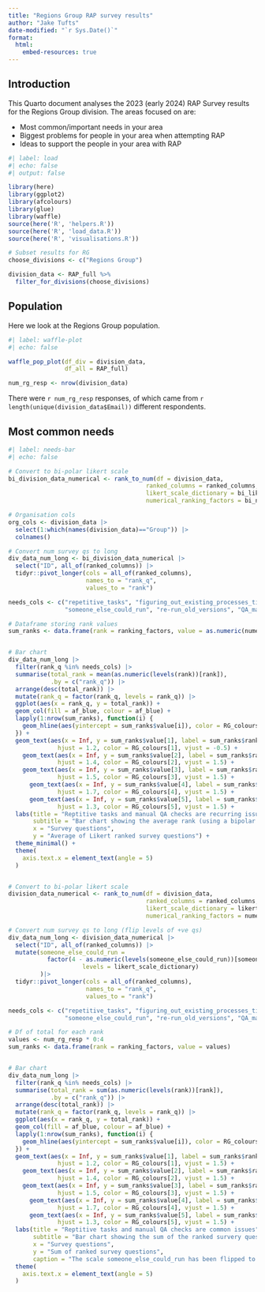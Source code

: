 ---
title: "Regions Group RAP survey results"
author: "Jake Tufts"
date-modified: "`r Sys.Date()`"
format: 
  html:
    embed-resources: true
---

## Introduction

This Quarto document analyses the 2023 (early 2024) RAP Survey results for the Regions Group division. The areas focused on are:

- Most common/important needs in your area
- Biggest problems for people in your area when attempting RAP
- Ideas to support the people in your area with RAP


```{r}
#| label: load
#| echo: false
#| output: false

library(here)
library(ggplot2)
library(afcolours)
library(glue)
library(waffle)
source(here('R', 'helpers.R'))
source(here('R', 'load_data.R'))
source(here('R', 'visualisations.R'))

# Subset results for RG
choose_divisions <- c("Regions Group")

division_data <- RAP_full %>%
  filter_for_divisions(choose_divisions)
```



## Population

Here we look at the Regions Group population.

```{r}
#| label: waffle-plot
#| echo: false

waffle_pop_plot(df_div = division_data,
                df_all = RAP_full)

num_rg_resp <- nrow(division_data)

```


There were `r num_rg_resp` responses, of which came from `r length(unique(division_data$Email))` different respondents.


## Most common needs


```{r}
#| label: needs-bar
#| echo: false

# Convert to bi-polar likert scale
bi_division_data_numerical <- rank_to_num(df = division_data,
                                       ranked_columns = ranked_columns,
                                       likert_scale_dictionary = bi_likert_scale_dictionary,
                                       numerical_ranking_factors = bi_numerical_ranking_factors)

# Organisation cols
org_cols <- division_data |> 
  select(1:which(names(division_data)=="Group")) |> 
  colnames()

# Convert num survey qs to long
div_data_num_long <- bi_division_data_numerical |>
  select("ID", all_of(ranked_columns)) |>
  tidyr::pivot_longer(cols = all_of(ranked_columns),
                      names_to = "rank_q",
                      values_to = "rank")

needs_cols <- c("repetitive_tasks", "figuring_out_existing_processes_time_consuming",
                "someone_else_could_run", "re-run_old_versions", "QA_manual_checks")

# Dataframe storing rank values
sum_ranks <- data.frame(rank = ranking_factors, value = as.numeric(numerical_ranking_factors))


# Bar chart
div_data_num_long |> 
  filter(rank_q %in% needs_cols) |> 
  summarise(total_rank = mean(as.numeric(levels(rank))[rank]),
            .by = c("rank_q")) |> 
  arrange(desc(total_rank)) |> 
  mutate(rank_q = factor(rank_q, levels = rank_q)) |> 
  ggplot(aes(x = rank_q, y = total_rank)) +
  geom_col(fill = af_blue, colour = af_blue) +
  lapply(1:nrow(sum_ranks), function(i) {
    geom_hline(aes(yintercept = sum_ranks$value[i]), color = RG_colours[i], linetype = "dashed")
  }) +
  geom_text(aes(x = Inf, y = sum_ranks$value[1], label = sum_ranks$rank[1]),
              hjust = 1.2, color = RG_colours[1], vjust = -0.5) +
    geom_text(aes(x = Inf, y = sum_ranks$value[2], label = sum_ranks$rank[2]),
              hjust = 1.4, color = RG_colours[2], vjust = 1.5) +
    geom_text(aes(x = Inf, y = sum_ranks$value[3], label = sum_ranks$rank[3]),
              hjust = 1.5, color = RG_colours[3], vjust = 1.5) +
      geom_text(aes(x = Inf, y = sum_ranks$value[4], label = sum_ranks$rank[4]),
              hjust = 1.7, color = RG_colours[4], vjust = 1.5) +
      geom_text(aes(x = Inf, y = sum_ranks$value[5], label = sum_ranks$rank[5]),
              hjust = 1.3, color = RG_colours[5], vjust = 1.5) +
  labs(title = "Reptitive tasks and manual QA checks are recurring issues",
       subtitle = "Bar chart showing the average rank (using a bipolar Likert scale) of the survey\nquestions relating to needs for RAP.",
       x = "Survey questions",
       y = "Average of Likert ranked survey questions") +
  theme_minimal() +
  theme(
    axis.text.x = element_text(angle = 5)
  )



```




```{r}


# Convert to bi-polar likert scale
division_data_numerical <- rank_to_num(df = division_data,
                                       ranked_columns = ranked_columns,
                                       likert_scale_dictionary = likert_scale_dictionary,
                                       numerical_ranking_factors = numerical_ranking_factors)

# Convert num survey qs to long (flip levels of +ve qs)
div_data_num_long <- division_data_numerical |>
  select("ID", all_of(ranked_columns)) |>
  mutate(someone_else_could_run = 
           factor(4 - as.numeric(levels(someone_else_could_run))[someone_else_could_run],
                     levels = likert_scale_dictionary)
         )|> 
  tidyr::pivot_longer(cols = all_of(ranked_columns),
                      names_to = "rank_q",
                      values_to = "rank")

needs_cols <- c("repetitive_tasks", "figuring_out_existing_processes_time_consuming",
                "someone_else_could_run", "re-run_old_versions", "QA_manual_checks")

# Df of total for each rank
values <- num_rg_resp * 0:4
sum_ranks <- data.frame(rank = ranking_factors, value = values)


# Bar chart
div_data_num_long |> 
  filter(rank_q %in% needs_cols) |> 
  summarise(total_rank = sum(as.numeric(levels(rank))[rank]),
            .by = c("rank_q")) |> 
  arrange(desc(total_rank)) |> 
  mutate(rank_q = factor(rank_q, levels = rank_q)) |> 
  ggplot(aes(x = rank_q, y = total_rank)) +
  geom_col(fill = af_blue, colour = af_blue) +
  lapply(1:nrow(sum_ranks), function(i) {
    geom_hline(aes(yintercept = sum_ranks$value[i]), color = RG_colours[i], linetype = "dashed")
  }) +
  geom_text(aes(x = Inf, y = sum_ranks$value[1], label = sum_ranks$rank[1]),
              hjust = 1.2, color = RG_colours[1], vjust = 1.5) +
    geom_text(aes(x = Inf, y = sum_ranks$value[2], label = sum_ranks$rank[2]),
              hjust = 1.4, color = RG_colours[2], vjust = 1.5) +
    geom_text(aes(x = Inf, y = sum_ranks$value[3], label = sum_ranks$rank[3]),
              hjust = 1.5, color = RG_colours[3], vjust = 1.5) +
      geom_text(aes(x = Inf, y = sum_ranks$value[4], label = sum_ranks$rank[4]),
              hjust = 1.7, color = RG_colours[4], vjust = 1.5) +
      geom_text(aes(x = Inf, y = sum_ranks$value[5], label = sum_ranks$rank[5]),
              hjust = 1.3, color = RG_colours[5], vjust = 1.5) +
  labs(title = "Reptitive tasks and manual QA checks are common issues",
       subtitle = "Bar chart showing the sum of the ranked survery questions (using the Likert scale).",
       x = "Survey questions",
       y = "Sum of ranked survey questions",
       caption = "The scale someone_else_could_run has been flipped to suit its +ve meaning.") +
  theme(
    axis.text.x = element_text(angle = 5)
  )




```

